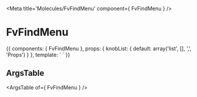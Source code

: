 
<Meta title='Molecules/FvFindMenu' component={ FvFindMenu } />

# FvFindMenu

<Canvas>
  <Story name='Common' height='150px'>
    {{
      components: { FvFindMenu },
      props: {
        knobList: {
          default: array('list', [], ',', 'Props')
        }
      },
      template: `<FvFindMenu
        :list='knobMenu'
      >
      </FvFindMenu>`
    }}
  </Story>
</Canvas>

## ArgsTable

<ArgsTable of={ FvFindMenu } />
